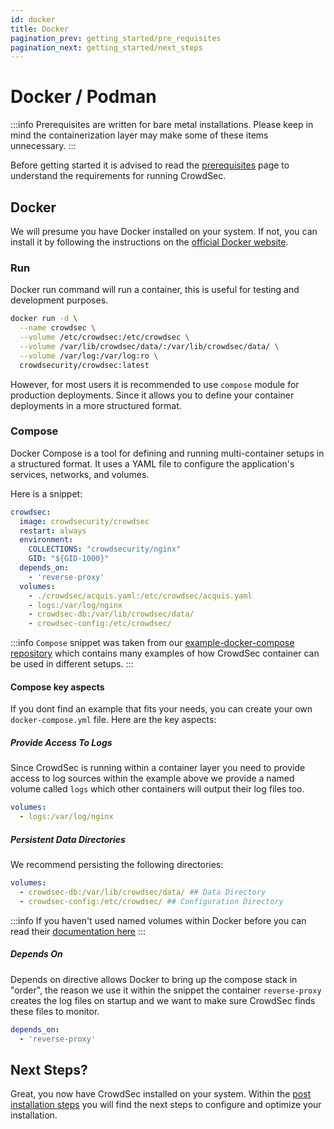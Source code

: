 ```yaml
---
id: docker
title: Docker
pagination_prev: getting_started/pre_requisites
pagination_next: getting_started/next_steps
---
```


# Docker / Podman

:::info
Prerequisites are written for bare metal installations. Please keep in mind the containerization layer may make some of these items unnecessary.
:::

Before getting started it is advised to read the [prerequisites](/unversioned/getting_started/prerequisites.md) page to understand the requirements for running CrowdSec.

## Docker

We will presume you have Docker installed on your system. If not, you can install it by following the instructions on the [official Docker website](https://docs.docker.com/get-docker/).

### Run

Docker run command will run a container, this is useful for testing and development purposes.

```bash
docker run -d \
  --name crowdsec \
  --volume /etc/crowdsec:/etc/crowdsec \
  --volume /var/lib/crowdsec/data/:/var/lib/crowdsec/data/ \
  --volume /var/log:/var/log:ro \
  crowdsecurity/crowdsec:latest
```

However, for most users it is recommended to use `compose` module for production deployments. Since it allows you to define your container deployments in a more structured format.

### Compose

Docker Compose is a tool for defining and running multi-container setups in a structured format. It uses a YAML file to configure the application's services, networks, and volumes.

Here is a snippet:

```yaml
crowdsec:
  image: crowdsecurity/crowdsec
  restart: always
  environment:
    COLLECTIONS: "crowdsecurity/nginx"
    GID: "${GID-1000}"
  depends_on:
    - 'reverse-proxy'
  volumes:
    - ./crowdsec/acquis.yaml:/etc/crowdsec/acquis.yaml
    - logs:/var/log/nginx
    - crowdsec-db:/var/lib/crowdsec/data/
    - crowdsec-config:/etc/crowdsec/
```

:::info
`Compose` snippet was taken from our [example-docker-compose repository](https://github.com/crowdsecurity/example-docker-compose/blob/57d55e5cd4d08ef5843bd1a32becde3c35e45507/basic/docker-compose.yml#L33-L47) which contains many examples of how CrowdSec container can be used in different setups. 
:::

#### Compose key aspects

If you dont find an example that fits your needs, you can create your own `docker-compose.yml` file. Here are the key aspects:

##### Provide Access To Logs

Since CrowdSec is running within a container layer you need to provide access to log sources within the example above we provide a named volume called `logs` which other containers will output their log files too.

```yaml
volumes:
  - logs:/var/log/nginx
```

##### Persistent Data Directories

We recommend persisting the following directories:

```yaml
volumes:
  - crowdsec-db:/var/lib/crowdsec/data/ ## Data Directory
  - crowdsec-config:/etc/crowdsec/ ## Configuration Directory
```

:::info
If you haven't used named volumes within Docker before you can read their [documentation here](https://docs.docker.com/storage/volumes/#use-a-volume-with-docker-compose)
:::

##### Depends On

Depends on directive allows Docker to bring up the compose stack in "order", the reason we use it within the snippet the container `reverse-proxy` creates the log files on startup and we want to make sure CrowdSec finds these files to monitor. 

```yaml
depends_on:
  - 'reverse-proxy'
```


## Next Steps?

Great, you now have CrowdSec installed on your system. Within the [post installation steps](/getting_started/next_steps.md) you will find the next steps to configure and optimize your installation.
